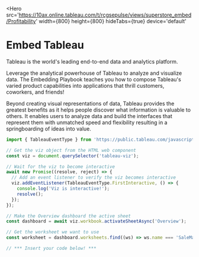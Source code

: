
<Hero 
  src='https://10ax.online.tableau.com/t/rcgsepulse/views/superstore_embed/Profitability'
  width={800}
  height={800}
  hideTabs={true}
  device='default'
>
# Embed Tableau

Tableau is the world's leading end-to-end data and analytics platform.

Leverage the analytical powerhouse of Tableau to analyze and visualize data. 
The Embedding Playbook teaches you how to compose Tableau's varied product capabilities 
into applications that thrill customers, coworkers, and friends!

Beyond creating visual representations of data, Tableau provides 
the greatest benefits as it helps people discover what information is valuable to others. 
It enables users to analyze data and build the interfaces that represent them with unmatched speed 
and flexibility resulting in a springboarding of ideas into value.

```js {1,4-5}
import { TableauEventType } from 'https://public.tableau.com/javascripts/api/tableau.embedding.3.latest.js';

// Get the viz object from the HTML web component
const viz = document.querySelector('tableau-viz');

// Wait for the viz to become interactive
await new Promise((resolve, reject) => {
  // Add an event listener to verify the viz becomes interactive
  viz.addEventListener(TableauEventType.FirstInteractive, () => {
    console.log('Viz is interactive!');
    resolve();
  });
});

// Make the Overview dashboard the active sheet
const dashboard = await viz.workbook.activateSheetAsync('Overview');

// Get the worksheet we want to use
const worksheet = dashboard.worksheets.find((ws) => ws.name === 'SaleMap');

// *** Insert your code below! ***
```
</Hero>
